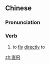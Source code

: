 ==Chinese==
{{zh-forms|s=直飞}}

===Pronunciation===
{{zh-pron
|m=zhífēi
|c=zik6 fei1
|mn=ti̍t-poe/ti̍t-pe
|cat=v
}}

===Verb===
{{zh-verb}}

# {{lb|zh|of an airplane}} to [[fly]] [[directly]] to
#: {{zh-x|直飛 航班|'''direct''' flight}}

[[zh:直飛]]